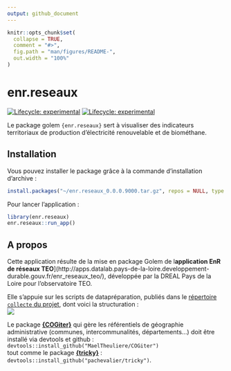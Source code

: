```yaml
---
output: github_document
---
```


<!-- README.md is generated from README.Rmd. Please edit that file -->

```r
knitr::opts_chunk$set(
  collapse = TRUE,
  comment = "#>",
  fig.path = "man/figures/README-",
  out.width = "100%"
)
```

# enr.reseaux

<!-- badges: start -->
[![Lifecycle: experimental](https://img.shields.io/badge/lifecycle-experimental-orange.svg)](https://www.tidyverse.org/lifecycle/#experimental)
[![Lifecycle: experimental](https://img.shields.io/badge/lifecycle-experimental-orange.svg)](https://lifecycle.r-lib.org/articles/stages.html#experimental)
<!-- badges: end -->

Le package golem `{enr.reseaux}` sert à visualiser des indicateurs territoriaux de production d'électricité renouvelable et de biométhane. 

## Installation

Vous pouvez installer le package grâce à la commande d'installation d'archive :

``` r
install.packages("~/enr.reseaux_0.0.0.9000.tar.gz", repos = NULL, type = "source")
```

Pour lancer l'application :

```r
library(enr.reseaux)
enr.reseaux::run_app()
```


## A propos

Cette application résulte de la mise en package Golem de l**application EnR de réseaux TEO**](http://apps.datalab.pays-de-la-loire.developpement-durable.gouv.fr/enr_reseaux_teo/), développée par la DREAL Pays de la Loire pour l'observatoire TEO.

Elle s'appuie sur les scripts de datapréparation, publiés dans le [répertoire `collecte` du projet](https://gitlab.com/dreal-datalab/enr_reseaux_teo/-/tree/master/collecte), dont voici la structuration :   
![](inst/Archi_enr_teo.svg)    
  

Le package [**{COGiter}**](https://maeltheuliere.github.io/COGiter/) qui gère les référentiels de géographie administrative (communes, intercommunalités, départements...) doit être installé via devtools et github :    `devtools::install_github("MaelTheuliere/COGiter")`    
tout comme le package [**{tricky}**](http://pachevalier.github.io/tricky/) :   
`devtools::install_github("pachevalier/tricky")`.  

